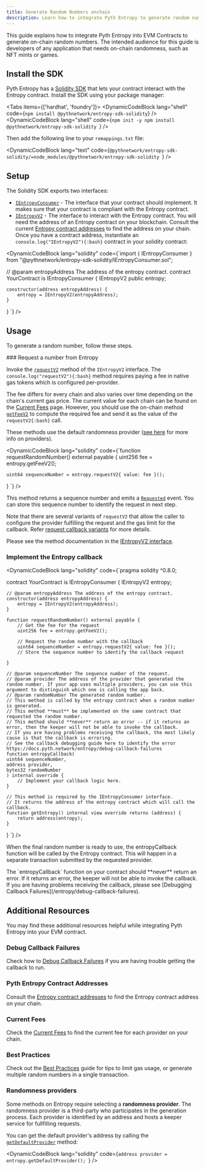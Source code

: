 ```yaml
---
title: Generate Random Numbers onchain
description: Learn how to integrate Pyth Entropy to generate random numbers in your dapp
---
```



This guide explains how to integrate Pyth Entropy into EVM Contracts to generate on-chain random numbers.
The intended audience for this guide is developers of any application that needs on-chain randomness, such as NFT mints or games.

## Install the SDK

Pyth Entropy has a [Solidity SDK](https://github.com/pyth-network/pyth-crosschain/tree/main/target_chains/ethereum/entropy_sdk/solidity) that lets your contract interact with the Entropy contract.
Install the SDK using your package manager:

<Tabs items={['hardhat', 'foundry']}>
<Tab value="hardhat">
<DynamicCodeBlock lang="shell" 
code={`npm install @pythnetwork/entropy-sdk-solidity`} />
</Tab>
<Tab value="foundry">
<DynamicCodeBlock lang="shell" code={`npm init -y
npm install @pythnetwork/entropy-sdk-solidity
`} />

Then add the following line to your `remappings.txt` file:

<DynamicCodeBlock
  lang="text"
  code={`@pythnetwork/entropy-sdk-solidity/=node_modules/@pythnetwork/entropy-sdk-solidity
`}
/>

</Tab>
</Tabs>

## Setup

The Solidity SDK exports two interfaces:

- [`IEntropyConsumer`](https://github.com/pyth-network/pyth-crosschain/blob/main/target_chains/ethereum/entropy_sdk/solidity/IEntropyConsumer.sol) - The interface that your contract should implement. It makes sure that your contract is compliant with the Entropy contract.
- [`IEntropyV2`](https://github.com/pyth-network/pyth-crosschain/blob/main/target_chains/ethereum/entropy_sdk/solidity/IEntropyV2.sol) - The interface to interact with the Entropy contract.
  You will need the address of an Entropy contract on your blockchain.
  Consult the current [Entropy contract addresses](../contract-addresses) to find the address on your chain.
  Once you have a contract address, instantiate an `console.log("IEntropyV2"){:bash}` contract in your solidity contract:

<DynamicCodeBlock lang="solidity" 
code={`import { IEntropyConsumer } from "@pythnetwork/entropy-sdk-solidity/IEntropyConsumer.sol";

// @param entropyAddress The address of the entropy contract.
contract YourContract is IEntropyConsumer {
    IEntropyV2 public entropy;

    constructor(address entropyAddress) {
        entropy = IEntropyV2(entropyAddress);
    }
}
`} />

## Usage

To generate a random number, follow these steps.

<Steps>
<Step>
### Request a number from Entropy

Invoke the [`requestV2`](https://github.com/pyth-network/pyth-crosschain/blob/main/target_chains/ethereum/entropy_sdk/solidity/IEntropy.sol#L83) method of the `IEntropyV2` interface.
The `console.log("requestV2"){:bash}` method requires paying a fee in native gas tokens which is configured per-provider.

The fee differs for every chain and also varies over time depending on the chain's current gas price.
The current value for each chain can be found on the [Current Fees](../current-fees) page.
However, you should use the on-chain method [`getFeeV2`](https://github.com/pyth-network/pyth-crosschain/blob/main/target_chains/ethereum/entropy_sdk/solidity/IEntropy.sol#L101) to compute the required fee and send it as the value of the `requestV2{:bash}` call.

These methods use the default randomness provider ([see here](#randomness-providers) for more info on providers).

<DynamicCodeBlock lang="solidity" 
code={`function requestRandomNumber() external payable {
    uint256 fee = entropy.getFeeV2();

    uint64 sequenceNumber = entropy.requestV2{ value: fee }();
}
`} />

This method returns a sequence number and emits a [`Requested`](https://github.com/pyth-network/pyth-crosschain/blob/main/target_chains/ethereum/entropy_sdk/solidity/EntropyEventsV2.sol#L30) event. You can store this sequence number to identify the request in next step.

Note that there are several variants of `requestV2` that allow the caller to configure the provider fulfilling the request and the gas limit for the callback. Refer [request callback variants](../request-callback-variants.mdx) for more details.

Please see the method documentation in the [IEntropyV2 interface](https://github.com/pyth-network/pyth-crosschain/blob/main/target_chains/ethereum/entropy_sdk/solidity/IEntropyV2.sol).

</Step>
<Step>

### Implement the Entropy callback

<DynamicCodeBlock lang="solidity" 
code={`pragma solidity ^0.8.0;


contract YourContract is IEntropyConsumer {
    IEntropyV2 entropy;

    // @param entropyAddress The address of the entropy contract.
    constructor(address entropyAddress) {
        entropy = IEntropyV2(entropyAddress);
    }

    function requestRandomNumber() external payable {
        // Get the fee for the request
        uint256 fee = entropy.getFeeV2();

        // Request the random number with the callback
        uint64 sequenceNumber = entropy.requestV2{ value: fee }();
        // Store the sequence number to identify the callback request

    }

    // @param sequenceNumber The sequence number of the request.
    // @param provider The address of the provider that generated the random number. If your app uses multiple providers, you can use this argument to distinguish which one is calling the app back.
    // @param randomNumber The generated random number.
    // This method is called by the entropy contract when a random number is generated.
    // This method **must** be implemented on the same contract that requested the random number.
    // This method should **never** return an error -- if it returns an error, then the keeper will not be able to invoke the callback.
    // If you are having problems receiving the callback, the most likely cause is that the callback is erroring.
    // See the callback debugging guide here to identify the error https://docs.pyth.network/entropy/debug-callback-failures
    function entropyCallback(
    uint64 sequenceNumber,
    address provider,
    bytes32 randomNumber
    ) internal override {
        // Implement your callback logic here.
    }

    // This method is required by the IEntropyConsumer interface.
    // It returns the address of the entropy contract which will call the callback.
    function getEntropy() internal view override returns (address) {
        return address(entropy);
    }
}
`} />

</Step>
</Steps>

When the final random number is ready to use, the entropyCallback function will be called by the Entropy contract. This will happen in a separate transaction submitted by the requested provider.

<Callout variant="warning">
  The `entropyCallback` function on your contract should **never** return an
  error. If it returns an error, the keeper will not be able to invoke the
  callback. If you are having problems receiving the callback, please see
  [Debugging Callback Failures](/entropy/debug-callback-failures).
</Callout>

## Additional Resources

You may find these additional resources helpful while integrating Pyth Entropy into your EVM contract.

### Debug Callback Failures

Check how to [Debug Callback Failures](../debug-callback-failures) if you are having trouble getting the callback to run.

### Pyth Entropy Contract Addresses

Consult the [Entropy contract addresses](../contract-addresses) to find the Entropy contract address on your chain.

### Current Fees

Check the [Current Fees](../current-fees) to find the current fee for each provider on your chain.

### Best Practices

Check out the [Best Practices](../best-practices) guide for tips to limit gas usage, or generate multiple random numbers in a single transaction.

### Randomness providers

Some methods on Entropy require selecting a **randomness provider**. The randomness provider is a third-party
who participates in the generation process. Each provider is identified by an address and hosts
a keeper service for fullfilling requests.

You can get the default provider's address by calling the [`getDefaultProvider`](https://github.com/pyth-network/pyth-crosschain/blob/f8ebeb6af31d98f94ce73edade6da2ebab7b2456/target_chains/ethereum/entropy_sdk/solidity/IEntropy.sol#L94) method:

<DynamicCodeBlock
  lang="solidity"
  code={`address provider = entropy.getDefaultProvider();
`}
/>
